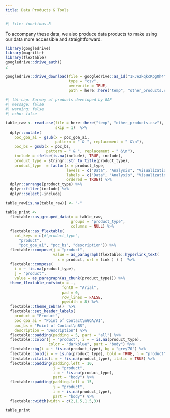 ```yaml
---
title: Data Products & Tools
---
```


```r
#| file: functions.R
```

To accompany these data, we also produce data products to make using our data more accessible and straightforward.

```r
library(googledrive)
library(magrittr)
library(flextable)
googledrive::drive_auth()
2

googledrive::drive_download(file = googledrive::as_id("1FJe2kqkcKpgOh4YS1_QJqaPX2wvOdhGu0DkPBF-SsQs"), 
                            type = "csv",
                            overwrite = TRUE,
                            path = here::here("temp", "other_products.csv"))
```

```r
#| tbl-cap: Survey of products developed by GAP
#| message: false
#| warning: false
#| echo: false

table_raw <- read.csv(file = here::here("temp", "other_products.csv"), 
                      skip = 1)  %>% 
  dplyr::mutate(
    poc_goa_ai = gsub(x = poc_goa_ai, 
                      pattern = " & ", replacement = " &\n"), 
    poc_bs = gsub(x = poc_bs, 
                  pattern = " & ", replacement = " &\n"), 
    include = ifelse(is.na(include), TRUE, include), 
    product_type = stringr::str_to_title(product_type), 
    product_type  = factor(x = product_type, 
                           levels = c("Data", "Analysis", "Visualization Tools", "Communication"), 
                           labels = c("Data", "Analysis", "Visualization Tools", "Communication"),
                           ordered = TRUE)) %>% 
  dplyr::arrange(product_type) %>% 
  dplyr::filter(include) %>% 
  dplyr::select(-include)

table_raw[is.na(table_raw)] <- "-"

table_print <- 
  flextable::as_grouped_data(x = table_raw, 
                             groups = "product_type", 
                             columns = NULL) %>% 
  flextable::as_flextable(
    col_keys = c(#"product_type", 
      "product",
      "poc_goa_ai", "poc_bs", "description")) %>% 
  flextable::compose(j = "product",
                     value = as_paragraph(flextable::hyperlink_text(
                       x = product, url = link ) ) )  %>% 
  flextable::compose(
    i = ~ !is.na(product_type),
    j = "product",
    value = as_paragraph(as_chunk(product_type))) %>%
  theme_flextable_nmfstm(x = ., 
                         font0 = "Arial", 
                         pad = 0, 
                         row_lines = FALSE, 
                         pgwidth = 8) %>% 
  flextable::theme_zebra()  %>% 
  flextable::set_header_labels(
    product = "Product", 
    poc_goa_ai = "Point of Contact\nGOA/AI", 
    poc_bs = "Point of Contact\nBS", 
    description = "Description") %>% 
  flextable::padding(padding = 5, part = "all") %>%
  flextable::color(j = "product", i = ~ is.na(product_type), 
                   color = "darkblue", part = "body") %>% 
  flextable::bg(i = ~ !is.na(product_type), bg = "grey70") %>% 
  flextable::bold(i = ~ is.na(product_type), bold = TRUE, j = "product") %>%
  flextable::italic(i = ~ !is.na(product_type), italic = TRUE) %>% 
  flextable::padding(padding.left = 10, 
                     j = "product", 
                     i = ~ !is.na(product_type), 
                     part = "body") %>% 
  flextable::padding(padding.left = 15, 
                     j = "product", 
                     i = ~ is.na(product_type), 
                     part = "body") %>% 
  flextable::width(width = c(2,1.5,1.5,3))

table_print
```